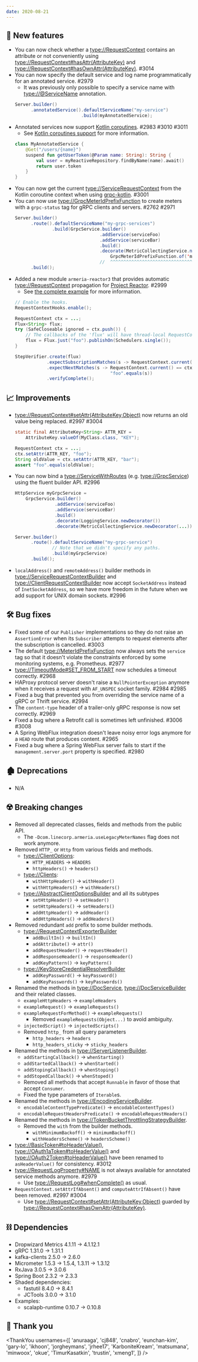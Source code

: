 ```yaml
---
date: 2020-08-21
---
```


## 🌟 New features

- You can now check whether a <type://RequestContext> contains an attribute or not conveniently using
  <type://RequestContext#hasAttr(AttributeKey)> and <type://RequestContext#hasOwnAttr(AttributeKey)>. #3014
- You can now specify the default service and log name programmatically for an annotated service. #2979
  - It was previously only possible to specify a service name with <type://@ServiceName> annotation.
  ```java
  Server.builder()
        .annotatedService().defaultServiceName("my-service")
                           .build(myAnnotatedService);
  ```
- Annotated services now support [Kotlin coroutines](https://kotlinlang.org/docs/reference/coroutines-overview.html).
  #2983 #3010 #3011
  - See [Kotlin coroutines support](/docs/server-annotated-service#kotlin-coroutines-support) for more
    information.
  ```kotlin
  class MyAnnotatedService {
      @Get("/users/{name}")
      suspend fun getUserToken(@Param name: String): String {
          val user = myReactiveRepository.findByName(name).await()
          return user.token
      }
  }
  ```
- You can now get the current <type://ServiceRequestContext> from the Kotlin coroutine context when using
  [grpc-kotlin](https://github.com/grpc/grpc-kotlin). #3001
- You can now use <type://GrpcMeterIdPrefixFunction> to create meters with a `grpc-status` tag for gRPC clients
  and servers. #2762 #2971
  ```java
  Server.builder()
        .route().defaultServiceName("my-grpc-services")
                .build(GrpcService.builder()
                                  .addService(serviceFoo)
                                  .addService(serviceBar)
                                  .build()
                                  .decorate(MetricCollectingService.newDecorator(
                                      GrpcMeterIdPrefixFunction.of('my.grpc.svcs'))))
                                  //  ^^^^^^^^^^^^^^^^^^^^^^^^^^^^^^^^^^^^^^^^^^^^
        .build();
  ```
- Added a new module `armeria-reactor3` that provides automatic <type://RequestContext> propagation for
  [Project Reactor](https://projectreactor.io/). #2999
  - See [the complete example](https://github.com/line/armeria-examples/tree/master/context-propagation/reactor)
    for more information.
  ```java
  // Enable the hooks.
  RequestContextHooks.enable();

  RequestContext ctx = ...;
  Flux<String> flux;
  try (SafeCloseable ignored = ctx.push()) {
      // The callbacks of the 'flux' will have thread-local RequestContext set.
      flux = Flux.just("foo").publishOn(Schedulers.single());
  }

  StepVerifier.create(flux)
              .expectSubscriptionMatches(s -> RequestContext.current() == ctx)
              .expectNextMatches(s -> RequestContext.current() == ctx &&
                                      "foo".equals(s))
              .verifyComplete();
  ```

## 📈 Improvements

- <type://RequestContext#setAttr(AttributeKey,Object)> now returns an old value being replaced. #2997 #3004
  ```java
  static final AttributeKey<String> ATTR_KEY =
      AttributeKey.valueOf(MyClass.class, "KEY");

  RequestContext ctx = ...;
  ctx.setAttr(ATTR_KEY, "foo");
  String oldValue = ctx.setAttr(ATTR_KEY, "bar");
  assert "foo".equals(oldValue);
  ```
- You can now bind a <type://ServiceWithRoutes> (e.g. <type://GrpcService>) using the fluent builder API. #2996
  ```java
  HttpService myGrpcService =
      GrpcService.builder()
                 .addService(serviceFoo)
                 .addService(serviceBar)
                 .build()
                 .decorate(LoggingService.newDecorator())
                 .decorate(MetricCollectingService.newDecorator(...))

  Server.builder()
        .route().defaultServiceName("my-grpc-service")
                // Note that we didn't specify any paths.
                .build(myGrpcService)
        .build();
  ```
- `localAddress()` and `remoteAddress()` builder methods in <type://ServiceRequestContextBuilder> and
  <type://ClientRequestContextBuilder> now accept `SocketAddress` instead of `InetSocketAddress`, so we have
  more freedom in the future when we add support for UNIX domain sockets. #2996

## 🛠️ Bug fixes

- Fixed some of our `Publisher` implementations so they do not raise an `AssertionError` when its `Subscriber`
  attempts to request elements after the subscription is cancelled. #3003
- The default <type://MeterIdPrefixFunction> now always sets the `service` tag so that it doesn't violate the
  constraints enforced by some monitoring systems, e.g. Prometheus. #2977
- <type://TimeoutMode#SET_FROM_START> now schedules a timeout correctly. #2968
- HAProxy protocol server doesn't raise a `NullPointerException` anymore when it receives a request with
  `AF_UNSPEC` socket family. #2984 #2985
- Fixed a bug that prevented you from overriding the service name of a gRPC or Thrift service. #2994
- The `content-type` header of a trailer-only gRPC response is now set correctly. #2969
- Fixed a bug where a Retrofit call is sometimes left unfinished. #3006 #3008
- A Spring WebFlux integration doesn't leave noisy error logs anymore for a `HEAD` route that produces
  content. #2965
- Fixed a bug where a Spring WebFlux server fails to start if the `management.server.port` property is
  specified. #2980

## 🏚️ Deprecations

- N/A

## ☢️ Breaking changes

- Removed all deprecated classes, fields and methods from the public API.
  - The `-Dcom.linecorp.armeria.useLegacyMeterNames` flag does not work anymore.
- Removed `HTTP_` or `Http` from various fields and methods.
  - <type://ClientOptions>:
    - `HTTP_HEADERS` → `HEADERS`
    - `httpHeaders()` → `headers()`
  - <type://Clients>:
    - `withHttpHeader()` → `withHeader()`
    - `withHttpHeaders()` → `withHeaders()`
  - <type://AbstractClientOptionsBuilder> and all its subtypes
    - `setHttpHeader()` → `setHeader()`
    - `setHttpHeaders()` → `setHeaders()`
    - `addHttpHeader()` → `addHeader()`
    - `addHttpHeaders()` → `addHeaders()`
- Removed redundant `add` prefix to some builder methods.
  - <type://RequestContextExporterBuilder>
    - `addBuiltIn()` → `builtIn()`
    - `addAttribute()` → `attr()`
    - `addRequestHeader()` → `requestHeader()`
    - `addResponseHeader()` → `responseHeader()`
    - `addKeyPattern()` → `keyPattern()`
  - <type://KeyStoreCredentialResolverBuilder>
    - `addKeyPassword()` → `keyPassword()`
    - `addKeyPasswords()` → `keyPasswords()`
- Renamed the methods in <type://DocService>, <type://DocServiceBuilder> and their related classes.
  - `exampleHttpHeaders` → `exampleHeaders`
  - `exampleRequest()` → `exampleRequests()`
  - `exampleRequestForMethod()` → `exampleRequests()`
    - Removed `exampleRequests(Object...)` to avoid ambiguity.
  - `injectedScript()` → `injectedScripts()`
  - Removed `http_` from all query parameters
    - `http_headers` → `headers`
    - `http_headers_sticky` → `sticky_headers`
- Renamed the methods in <type://ServerListenerBuilder>.
  - `addStartingCallback()` → `whenStarting()`
  - `addStartedCallback()` → `whenStarted()`
  - `addStopingCallback()` → `whenStoping()`
  - `addStopedCallback()` → `whenStoped()`
  - Removed all methods that accept `Runnable` in favor of those that
    accept `Consumer`.
  - Fixed the type parameters of `Iterable`s.
- Renamed the methods in <type://EncodingServiceBuilder>.
  - `encodableContentTypePredicate()` → `encodableContentTypes()`
  - `encodableRequestHeadersPredicate()` → `encodableRequestHeaders()`
- Renamed the methods in <type://TokenBucketThrottlingStrategyBuilder>.
  - Removed the `with` from the builder methods.
    - `withMinimumBackoff()` → `minimumBackoff()`
    - `withHeadersScheme()` → `headersScheme()`
- <type://BasicToken#toHeaderValue()>, <type://OAuth1aToken#toHeaderValue()> and <type://OAuth2Token#toHeaderValue()>
  have been renamed to `asHeaderValue()` for consistency. #3012
- <type://RequestLogProperty#NAME> is not always available for annotated service methods anymore. #2979
  - Use <type://RequestLog#whenComplete()> as usual.
- `RequestContext.setAttrIfAbsent()` and `computeAttrIfAbsent()` have been removed. #2997 #3004
  - Use <type://RequestContext#setAttr(AttributeKey,Object)> guarded by <type://RequestContext#hasOwnAttr(AttributeKey)>.

## ⛓ Dependencies

- Dropwizard Metrics 4.1.11 → 4.1.12.1
- gRPC 1.31.0 → 1.31.1
- kafka-clients 2.5.0 → 2.6.0
- Micrometer 1.5.3 → 1.5.4, 1.3.11 → 1.3.12
- RxJava 3.0.5 → 3.0.6
- Spring Boot 2.3.2 → 2.3.3
- Shaded dependencies:
  - fastutil 8.4.0 → 8.4.1
  - JCTools 3.0.0 → 3.1.0
- Examples:
  - scalapb-runtime 0.10.7 → 0.10.8

## 🙇 Thank you

<ThankYou
  usernames={[
    'anuraaga',
    'cj848',
    'cnabro',
    'eunchan-kim',
    'gary-lo',
    'ikhoon',
    'jorgheymans',
    'jrhee17',
    'KarboniteKream',
    'matsumana',
    'minwoox',
    'okue',
    'TimurKasatkin',
    'trustin',
    'xmeng1',
  ]}
/>
